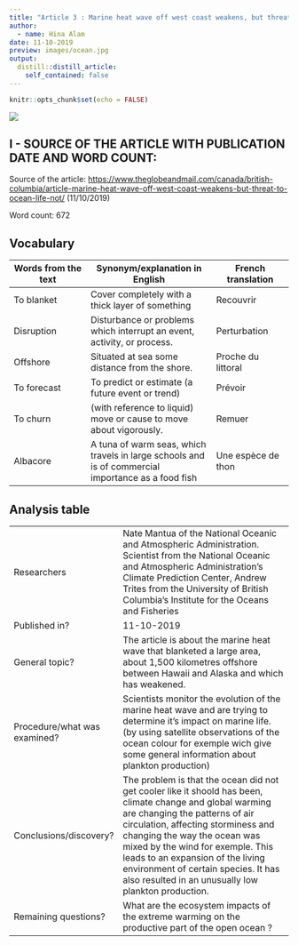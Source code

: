 ```yaml
---
title: "Article 3 : Marine heat wave off west coast weakens, but threat to ocean life not over yet"
author:
  - name: Hina Alam
date: 11-10-2019
preview: images/ocean.jpg
output:
  distill::distill_article:
    self_contained: false
---
```


```r
knitr::opts_chunk$set(echo = FALSE)
```
![](/media/sf_shared/projects/clementine-deleuze-blog/_posts/2019-11-11-article-3/images/ocean.jpg) 

## I - SOURCE OF THE ARTICLE WITH PUBLICATION DATE AND WORD COUNT:
Source of the article: <https://www.theglobeandmail.com/canada/british-columbia/article-marine-heat-wave-off-west-coast-weakens-but-threat-to-ocean-life-not/> (11/10/2019)

Word count: 672

## Vocabulary 

| Words from the text | Synonym/explanation in English | French translation |
| ------------------- | ------------------------------ | ------------------- |
| To blanket | Cover completely with a thick layer of something | Recouvrir |
| Disruption | Disturbance or problems which interrupt an event, activity, or process. | Perturbation | 
| Offshore | Situated at sea some distance from the shore.| Proche du littoral |
| To forecast | To predict or estimate (a future event or trend) | Prévoir | 
| To churn | (with reference to liquid) move or cause to move about vigorously. | Remuer | 
| Albacore | A tuna of warm seas, which travels in large schools and is of commercial importance as a food fish | Une espèce de thon | 


## Analysis table 

|                              |                                                                     |
| ---------------------------- | ------------------------------------------------------------------- |
| Researchers                  | Nate Mantua of the National Oceanic and Atmospheric Administration. Scientist from the National Oceanic and Atmospheric Administration’s Climate Prediction Center, Andrew Trites from the University of British Columbia’s Institute for the Oceans and Fisheries | 
| Published in?                | 11-10-2019  |
| General topic?               | The article is about the marine heat wave that blanketed a large area, about 1,500 kilometres offshore between Hawaii and Alaska and which has weakened. | 
| Procedure/what was examined? | Scientists monitor the evolution of the marine heat wave and are trying to determine it's impact on marine life. (by using satellite observations of the ocean colour for exemple wich give some general information about plankton production) |
| Conclusions/discovery?       | The problem is that the ocean did not get cooler like it shoold has been, climate change and global warming are changing the patterns of air circulation, affecting storminess and changing the way the ocean was mixed by the wind for exemple. This leads to an expansion of the living environment of certain species. It has also resulted in an unusually low plankton production.
| Remaining questions?         | What are the ecosystem impacts of the extreme warming on the productive part of the open ocean ? |


